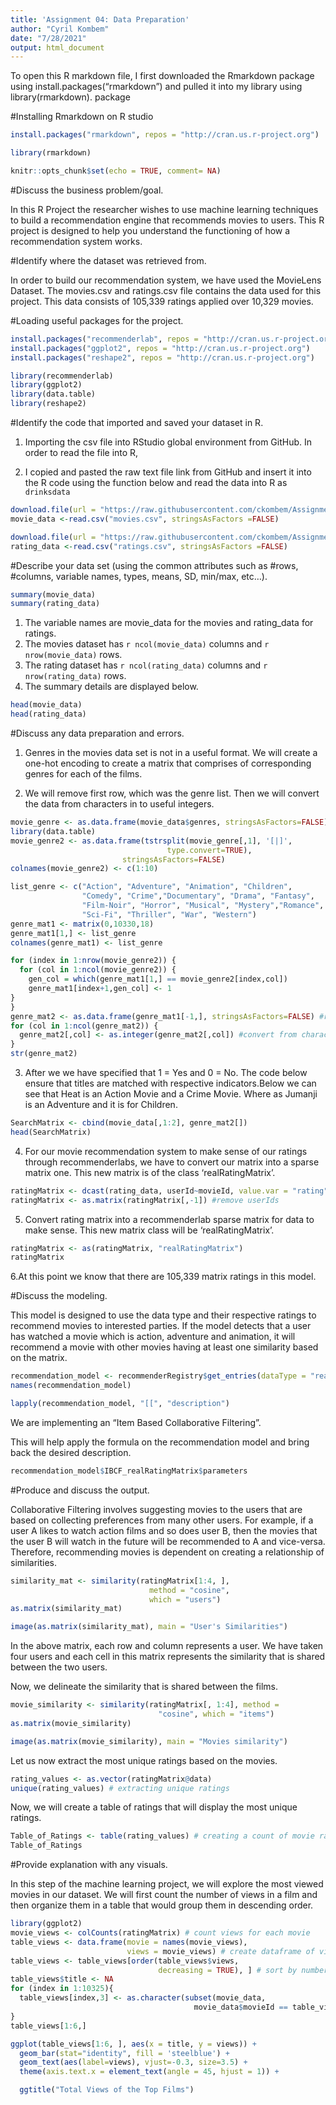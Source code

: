 ---
title: 'Assignment 04: Data Preparation'
author: "Cyril Kombem"
date: "7/28/2021"
output: html_document
---


To open this R markdown file, I first downloaded the Rmarkdown package using install.packages(“rmarkdown") and pulled it into my library using library(rmarkdown). package

#Installing Rmarkdown on R studio
```{r}
install.packages("rmarkdown", repos = "http://cran.us.r-project.org")
```

```{r}
library(rmarkdown)
```


```{r setup, include=FALSE}
knitr::opts_chunk$set(echo = TRUE, comment= NA)
```


#Discuss the business problem/goal.

In this R Project the researcher wishes to use machine learning techniques to build a recommendation engine that recommends movies to users.
This R project is designed to help you understand the functioning of how a recommendation system works.


#Identify where the dataset was retrieved from.

In order to build our recommendation system, we have used the MovieLens Dataset.
The movies.csv and ratings.csv file contains the data used for this project. This data consists of 105,339 ratings applied over 10,329 movies.



#Loading useful packages for the project.

```{r}
install.packages("recommenderlab", repos = "http://cran.us.r-project.org")
install.packages("ggplot2", repos = "http://cran.us.r-project.org")
install.packages("reshape2", repos = "http://cran.us.r-project.org")
```


```{r}
library(recommenderlab)
library(ggplot2)                       
library(data.table)
library(reshape2)
```

#Identify the code that imported and saved your dataset in R.

1. Importing the csv file into RStudio global environment from GitHub.
In order to read the file into R, 

2. I copied and pasted the raw text file link from GitHub and insert it into the R code using the function below and read the data into R as `drinksdata`

```{r}
download.file(url = "https://raw.githubusercontent.com/ckombem/Assignment-04---Data-Preparation/main/movies.csv" , destfile = "movies.csv")
movie_data <-read.csv("movies.csv", stringsAsFactors =FALSE)
```

```{r}
download.file(url = "https://raw.githubusercontent.com/ckombem/Assignment-04---Data-Preparation/main/ratings.csv" , destfile = "ratings.csv")
rating_data <-read.csv("ratings.csv", stringsAsFactors =FALSE)
```


#Describe your data set (using the common attributes such as #rows, #columns, variable names,
types, means, SD, min/max, etc...).

```{r}
summary(movie_data)
summary(rating_data)
```
1. The variable names are movie_data for the movies and rating_data for ratings.
2. The movies dataset has `r ncol(movie_data)` columns and `r nrow(movie_data)` rows.
3. The rating dataset has `r ncol(rating_data)` columns and `r nrow(rating_data)` rows.
4. The summary details are displayed below.

```{r}
head(movie_data)
head(rating_data)
```

#Discuss any data preparation and errors.

1. Genres in the movies data set is not in a useful format. We will create a one-hot encoding to create a matrix that comprises of corresponding genres for each of the films. 

2. We will remove first row, which was the genre list. Then we will convert the data from characters in to useful integers.

```{r}
movie_genre <- as.data.frame(movie_data$genres, stringsAsFactors=FALSE)
library(data.table)
movie_genre2 <- as.data.frame(tstrsplit(movie_genre[,1], '[|]', 
                                   type.convert=TRUE), 
                         stringsAsFactors=FALSE) 
colnames(movie_genre2) <- c(1:10)

list_genre <- c("Action", "Adventure", "Animation", "Children", 
                "Comedy", "Crime","Documentary", "Drama", "Fantasy",
                "Film-Noir", "Horror", "Musical", "Mystery","Romance",
                "Sci-Fi", "Thriller", "War", "Western")
genre_mat1 <- matrix(0,10330,18)
genre_mat1[1,] <- list_genre
colnames(genre_mat1) <- list_genre

for (index in 1:nrow(movie_genre2)) {
  for (col in 1:ncol(movie_genre2)) {
    gen_col = which(genre_mat1[1,] == movie_genre2[index,col]) 
    genre_mat1[index+1,gen_col] <- 1
}
}
genre_mat2 <- as.data.frame(genre_mat1[-1,], stringsAsFactors=FALSE) #remove first row, which was the genre list
for (col in 1:ncol(genre_mat2)) {
  genre_mat2[,col] <- as.integer(genre_mat2[,col]) #convert from characters to integers
} 
str(genre_mat2)
```


3. After we we have specified that 1 = Yes and 0 = No. The code below ensure that titles are matched with respective indicators.Below we can see that Heat is an Action Movie and a Crime Movie. Where as Jumanji is an Adventure and it is for Children.


```{r}
SearchMatrix <- cbind(movie_data[,1:2], genre_mat2[])
head(SearchMatrix)
```

4. For our movie recommendation system to make sense of our ratings through recommenderlabs, we have to convert our matrix into a sparse matrix one. This new matrix is of the class ‘realRatingMatrix’.

```{r}
ratingMatrix <- dcast(rating_data, userId~movieId, value.var = "rating", na.rm=FALSE)
ratingMatrix <- as.matrix(ratingMatrix[,-1]) #remove userIds
```

5. Convert rating matrix into a recommenderlab sparse matrix for data to make sense. This new matrix class will be ‘realRatingMatrix’.

```{r}
ratingMatrix <- as(ratingMatrix, "realRatingMatrix")
ratingMatrix
```
6.At this point we know that there are 105,339 matrix ratings in this model.

#Discuss the modeling.

This model is designed to use the data type and their respective ratings to recommend movies to interested parties. If the model detects that a user has watched a movie which is action, adventure and animation, it will recommend a movie with other movies having at least one similarity based on the matrix.


```{r}
recommendation_model <- recommenderRegistry$get_entries(dataType = "realRatingMatrix")
names(recommendation_model)
```  

```{r}
lapply(recommendation_model, "[[", "description")
```
We are implementing an "Item Based Collaborative Filtering". 

This will help apply the formula on the recommendation model and bring back the desired description.

```{r}
recommendation_model$IBCF_realRatingMatrix$parameters
```


#Produce and discuss the output.

Collaborative Filtering involves suggesting movies to the users that are based on collecting preferences from many other users. For example, if a user A likes to watch action films and so does user B, then the movies that the user B will watch in the future will be recommended to A and vice-versa. Therefore, recommending movies is dependent on creating a relationship of similarities.

```{r}
similarity_mat <- similarity(ratingMatrix[1:4, ],
                               method = "cosine",
                               which = "users")
as.matrix(similarity_mat)

image(as.matrix(similarity_mat), main = "User's Similarities")
```

In the above matrix, each row and column represents a user. We have taken four users and each cell in this matrix represents the similarity that is shared between the two users.

Now, we delineate the similarity that is shared between the films.

```{r}
movie_similarity <- similarity(ratingMatrix[, 1:4], method =
                                 "cosine", which = "items")
as.matrix(movie_similarity)

image(as.matrix(movie_similarity), main = "Movies similarity")
```
Let us now extract the most unique ratings based on the movies.

```{r}
rating_values <- as.vector(ratingMatrix@data)
unique(rating_values) # extracting unique ratings
```
Now, we will create a table of ratings that will display the most unique ratings.

```{r}
Table_of_Ratings <- table(rating_values) # creating a count of movie ratings
Table_of_Ratings
```

#Provide explanation with any visuals.

In this step of the machine learning project, we will explore the most viewed movies in our dataset. We will first count the number of views in a film and then organize them in a table that would group them in descending order.

```{r}
library(ggplot2)
movie_views <- colCounts(ratingMatrix) # count views for each movie
table_views <- data.frame(movie = names(movie_views),
                          views = movie_views) # create dataframe of views
table_views <- table_views[order(table_views$views,
                                 decreasing = TRUE), ] # sort by number of views
table_views$title <- NA
for (index in 1:10325){
  table_views[index,3] <- as.character(subset(movie_data,
                                         movie_data$movieId == table_views[index,1])$title)
}
table_views[1:6,]
```

```{r}
ggplot(table_views[1:6, ], aes(x = title, y = views)) +
  geom_bar(stat="identity", fill = 'steelblue') +
  geom_text(aes(label=views), vjust=-0.3, size=3.5) +
  theme(axis.text.x = element_text(angle = 45, hjust = 1)) +

  ggtitle("Total Views of the Top Films")
```



